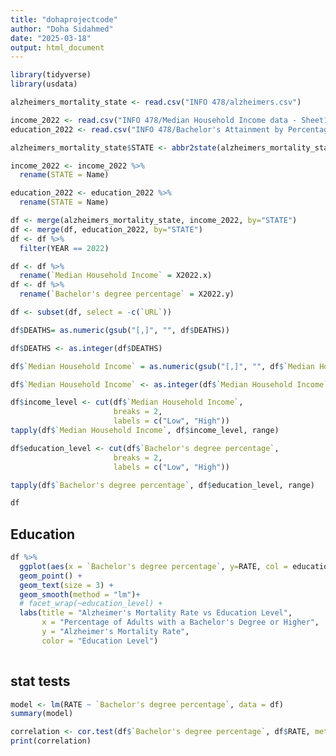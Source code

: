 ---
title: "dohaprojectcode"
author: "Doha Sidahmed"
date: "2025-03-18"
output: html_document
---

```{r}
library(tidyverse)
library(usdata)

alzheimers_mortality_state <- read.csv("INFO 478/alzheimers.csv")

income_2022 <- read.csv("INFO 478/Median Household Income data - Sheet1.csv")
education_2022 <- read.csv("INFO 478/Bachelor's Attainment by Percentage - Sheet1.csv")

alzheimers_mortality_state$STATE <- abbr2state(alzheimers_mortality_state$STATE)

income_2022 <- income_2022 %>% 
  rename(STATE = Name)

education_2022 <- education_2022 %>% 
  rename(STATE = Name)

df <- merge(alzheimers_mortality_state, income_2022, by="STATE")
df <- merge(df, education_2022, by="STATE")
df <- df %>% 
  filter(YEAR == 2022)

df <- df %>% 
  rename(`Median Household Income` = X2022.x)
df <- df %>% 
  rename(`Bachelor's degree percentage` = X2022.y)

df <- subset(df, select = -c(`URL`))

df$DEATHS= as.numeric(gsub("[,]", "", df$DEATHS))

df$DEATHS <- as.integer(df$DEATHS)

df$`Median Household Income` = as.numeric(gsub("[,]", "", df$`Median Household Income`))

df$`Median Household Income` <- as.integer(df$`Median Household Income`)

df$income_level <- cut(df$`Median Household Income`, 
                       breaks = 2, 
                       labels = c("Low", "High"))
tapply(df$`Median Household Income`, df$income_level, range)

df$education_level <- cut(df$`Bachelor's degree percentage`, 
                       breaks = 2, 
                       labels = c("Low", "High"))

tapply(df$`Bachelor's degree percentage`, df$education_level, range)

df

```

## Education
```{r}
df %>% 
  ggplot(aes(x = `Bachelor's degree percentage`, y=RATE, col = education_level, label = STATE))+
  geom_point() +
  geom_text(size = 3) + 
  geom_smooth(method = "lm")+
  # facet_wrap(~education_level) +
  labs(title = "Alzheimer's Mortality Rate vs Education Level",
       x = "Percentage of Adults with a Bachelor's Degree or Higher",
       y = "Alzheimer's Mortality Rate",
       color = "Education Level")
  
```

## stat tests
```{r}
model <- lm(RATE ~ `Bachelor's degree percentage`, data = df)
summary(model)

correlation <- cor.test(df$`Bachelor's degree percentage`, df$RATE, method = "pearson")
print(correlation)

```